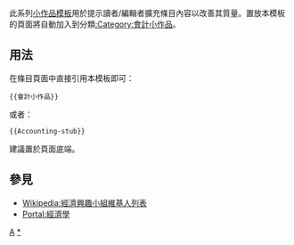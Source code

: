<noinclude>{{template doc page viewed directly}}</noinclude>
<!-- 在本行下編輯模板說明 -->
此系列[[:Category:小作品模板|小作品模板]]用於提示讀者/編輯者擴充條目內容以改善其質量。置放本模板的頁面將自動加入到分類[[:Category:會計小作品]]。
== 用法 ==
在條目頁面中直接引用本模板即可：
<pre>{{會計小作品}}
</pre>
或者：
<pre>{{Accounting-stub}}
</pre>
建議置於頁面底端。
== 參見 ==
* [[Wikipedia:經濟興趣小組維基人列表]]
* [[Portal:經濟學]]
<includeonly>
<!-- 本行下加入模板的分類 -->
[[Category:經濟小作品模板|A]]
[[Category:會計小作品|*]]
<!-- 本行下加入模板的跨語言鏈接 -->
</includeonly>
